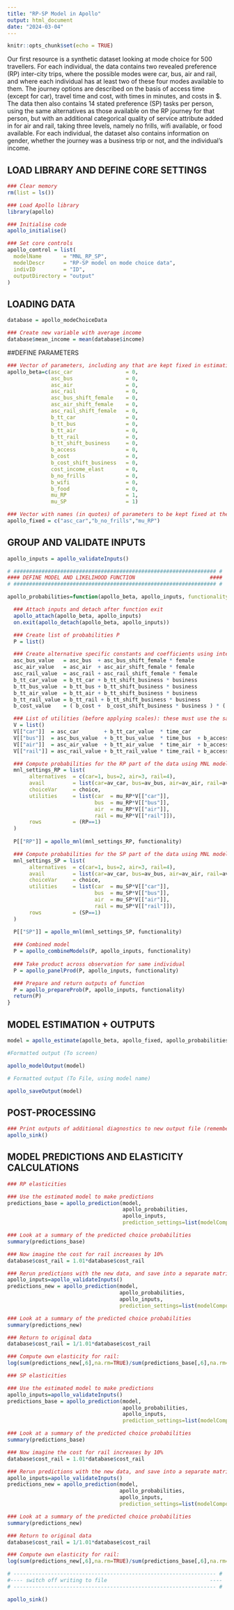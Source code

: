 ```yaml
---
title: "RP-SP Model in Apollo"
output: html_document
date: "2024-03-04"
---
```


```r
knitr::opts_chunk$set(echo = TRUE)
```
Our first resource is a synthetic dataset looking at mode choice for 500 travellers. For each individual, the data contains two revealed preference (RP) inter-city trips, where the possible modes were car, bus, air and rail, and where each individual has at least two of these four modes available to them. The journey options are described on the basis of access time (except for car), travel time and cost, with times in minutes, and costs in $. The data then also contains 14 stated preference (SP) tasks per person, using the same alternatives as those available on the RP journey for that person, but with an additional categorical quality of service attribute added in for air and rail, taking three levels, namely no frills, wifi available, or food available. For each individual, the dataset also contains information on gender, whether the journey was a business trip or not, and the individual’s income.

## LOAD LIBRARY AND DEFINE CORE SETTINGS                      

```r

### Clear memory
rm(list = ls())

### Load Apollo library
library(apollo)

### Initialise code
apollo_initialise()

### Set core controls
apollo_control = list(
  modelName       = "MNL_RP_SP",
  modelDescr      = "RP-SP model on mode choice data",
  indivID         = "ID", 
  outputDirectory = "output"
)
```

## LOADING DATA 

```r
database = apollo_modeChoiceData

### Create new variable with average income
database$mean_income = mean(database$income)

```

##DEFINE PARAMETERS

```r

### Vector of parameters, including any that are kept fixed in estimation
apollo_beta=c(asc_car                 = 0,
              asc_bus                 = 0,
              asc_air                 = 0,
              asc_rail                = 0,
              asc_bus_shift_female    = 0,
              asc_air_shift_female    = 0,
              asc_rail_shift_female   = 0,
              b_tt_car                = 0,
              b_tt_bus                = 0,
              b_tt_air                = 0,
              b_tt_rail               = 0,
              b_tt_shift_business     = 0,
              b_access                = 0,
              b_cost                  = 0,
              b_cost_shift_business   = 0,
              cost_income_elast       = 0,
              b_no_frills             = 0,
              b_wifi                  = 0,
              b_food                  = 0,
              mu_RP                   = 1,
              mu_SP                   = 1)

### Vector with names (in quotes) of parameters to be kept fixed at their starting value in apollo_beta, use apollo_beta_fixed = c() if none
apollo_fixed = c("asc_car","b_no_frills","mu_RP")

```

## GROUP AND VALIDATE INPUTS

```r
apollo_inputs = apollo_validateInputs()

# ################################################################# #
#### DEFINE MODEL AND LIKELIHOOD FUNCTION                        ####
# ################################################################# #

apollo_probabilities=function(apollo_beta, apollo_inputs, functionality="estimate"){

  ### Attach inputs and detach after function exit
  apollo_attach(apollo_beta, apollo_inputs)
  on.exit(apollo_detach(apollo_beta, apollo_inputs))

  ### Create list of probabilities P
  P = list()

  ### Create alternative specific constants and coefficients using interactions with socio-demographics
  asc_bus_value   = asc_bus  + asc_bus_shift_female * female
  asc_air_value   = asc_air  + asc_air_shift_female * female
  asc_rail_value  = asc_rail + asc_rail_shift_female * female
  b_tt_car_value  = b_tt_car + b_tt_shift_business * business
  b_tt_bus_value  = b_tt_bus + b_tt_shift_business * business
  b_tt_air_value  = b_tt_air + b_tt_shift_business * business
  b_tt_rail_value = b_tt_rail + b_tt_shift_business * business
  b_cost_value    = ( b_cost +  b_cost_shift_business * business ) * ( income / mean_income ) ^ cost_income_elast

  ### List of utilities (before applying scales): these must use the same names as in mnl_settings, order is irrelevant
  V = list()
  V[["car"]]  = asc_car        + b_tt_car_value  * time_car                           + b_cost_value * cost_car
  V[["bus"]]  = asc_bus_value  + b_tt_bus_value  * time_bus  + b_access * access_bus  + b_cost_value * cost_bus 
  V[["air"]]  = asc_air_value  + b_tt_air_value  * time_air  + b_access * access_air  + b_cost_value * cost_air   + b_no_frills * ( service_air == 1 )  + b_wifi * ( service_air == 2 )  + b_food * ( service_air == 3 )
  V[["rail"]] = asc_rail_value + b_tt_rail_value * time_rail + b_access * access_rail + b_cost_value * cost_rail  + b_no_frills * ( service_rail == 1 ) + b_wifi * ( service_rail == 2 ) + b_food * ( service_rail == 3 )

  ### Compute probabilities for the RP part of the data using MNL model
  mnl_settings_RP = list(
       alternatives  = c(car=1, bus=2, air=3, rail=4), 
       avail         = list(car=av_car, bus=av_bus, air=av_air, rail=av_rail), 
       choiceVar     = choice, 
       utilities     = list(car  = mu_RP*V[["car"]],
                            bus  = mu_RP*V[["bus"]],
                            air  = mu_RP*V[["air"]],
                            rail = mu_RP*V[["rail"]]),
       rows          = (RP==1)
  )
  
  P[["RP"]] = apollo_mnl(mnl_settings_RP, functionality)

  ### Compute probabilities for the SP part of the data using MNL model
  mnl_settings_SP = list(
       alternatives  = c(car=1, bus=2, air=3, rail=4), 
       avail         = list(car=av_car, bus=av_bus, air=av_air, rail=av_rail), 
       choiceVar     = choice, 
       utilities     = list(car  = mu_SP*V[["car"]],
                            bus  = mu_SP*V[["bus"]],
                            air  = mu_SP*V[["air"]],
                            rail = mu_SP*V[["rail"]]),
       rows          = (SP==1)
  )
  
  P[["SP"]] = apollo_mnl(mnl_settings_SP, functionality)

  ### Combined model
  P = apollo_combineModels(P, apollo_inputs, functionality)
  
  ### Take product across observation for same individual
  P = apollo_panelProd(P, apollo_inputs, functionality)

  ### Prepare and return outputs of function
  P = apollo_prepareProb(P, apollo_inputs, functionality)
  return(P)
}

```

## MODEL ESTIMATION + OUTPUTS

```r
model = apollo_estimate(apollo_beta, apollo_fixed, apollo_probabilities, apollo_inputs)

#Formatted output (To screen)

apollo_modelOutput(model)

# Formatted output (To File, using model name)

apollo_saveOutput(model)

```

## POST-PROCESSING                                           

```r

### Print outputs of additional diagnostics to new output file (remember to close file writing when complete)
apollo_sink()
```



## MODEL PREDICTIONS AND ELASTICITY CALCULATIONS 

```r
### RP elasticities

### Use the estimated model to make predictions
predictions_base = apollo_prediction(model, 
                                     apollo_probabilities, 
                                     apollo_inputs,
                                     prediction_settings=list(modelComponent = "RP"))

### Look at a summary of the predicted choice probabilities
summary(predictions_base)

### Now imagine the cost for rail increases by 10%
database$cost_rail = 1.01*database$cost_rail

### Rerun predictions with the new data, and save into a separate matrix
apollo_inputs=apollo_validateInputs()
predictions_new = apollo_prediction(model, 
                                    apollo_probabilities, 
                                    apollo_inputs,
                                    prediction_settings=list(modelComponent = "RP"))

### Look at a summary of the predicted choice probabilities
summary(predictions_new)

### Return to original data
database$cost_rail = 1/1.01*database$cost_rail

### Compute own elasticity for rail:
log(sum(predictions_new[,6],na.rm=TRUE)/sum(predictions_base[,6],na.rm=TRUE))/log(1.01)

### SP elasticities

### Use the estimated model to make predictions
apollo_inputs=apollo_validateInputs()
predictions_base = apollo_prediction(model, 
                                     apollo_probabilities, 
                                     apollo_inputs,
                                     prediction_settings=list(modelComponent = "SP"))

### Look at a summary of the predicted choice probabilities
summary(predictions_base)

### Now imagine the cost for rail increases by 10%
database$cost_rail = 1.01*database$cost_rail

### Rerun predictions with the new data, and save into a separate matrix
apollo_inputs=apollo_validateInputs()
predictions_new = apollo_prediction(model, 
                                    apollo_probabilities, 
                                    apollo_inputs,
                                    prediction_settings=list(modelComponent = "SP"))

### Look at a summary of the predicted choice probabilities
summary(predictions_new)

### Return to original data
database$cost_rail = 1/1.01*database$cost_rail

### Compute own elasticity for rail:
log(sum(predictions_new[,6],na.rm=TRUE)/sum(predictions_base[,6],na.rm=TRUE))/log(1.01)

# ----------------------------------------------------------------- #
#---- switch off writing to file                                 ----
# ----------------------------------------------------------------- #

apollo_sink()
```

